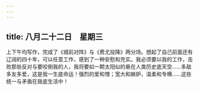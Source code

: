 ```yaml
---
---
---
```

title: 八月二十二日　星期三
---




上下午均写作，完成了《城前对阵》与《费尤投降》两分场。想起了自己前面还有辽阔的四十年，可以任意工作，感到了一种安慰和充实。我必须要以我的工作，击败那些反对与要咬倒我的人，我将要如一颗太阳似的悬在人类历史底天空……多敌多友多爱，这是我一生底命运！强烈的爱和憎；宽大和嫉妒，温柔和专横……这些统一与矛盾在我底生活中！